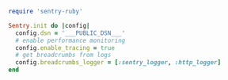 <SignInNote />

```ruby
require 'sentry-ruby'

Sentry.init do |config|
  config.dsn = '___PUBLIC_DSN___'
  # enable performance monitoring
  config.enable_tracing = true
  # get breadcrumbs from logs
  config.breadcrumbs_logger = [:sentry_logger, :http_logger]
end
```
